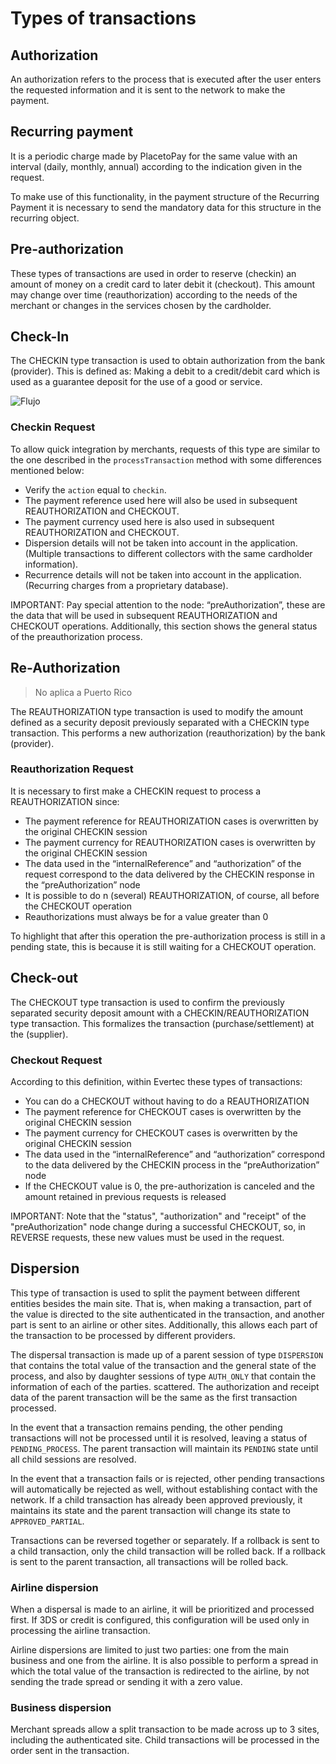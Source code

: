 # Types of transactions

## Authorization
An authorization refers to the process that is executed after the user enters the requested information and it is sent to the network to make the payment.

## Recurring payment
It is a periodic charge made by PlacetoPay for the same value with an interval (daily, monthly, annual) according to the indication given in the request.

To make use of this functionality, in the payment structure of the Recurring Payment it is necessary to send the mandatory data for this structure in the recurring object.

## Pre-authorization
These types of transactions are used in order to reserve (checkin) an amount of money on a credit card to later debit it (checkout). This amount may change over time (reauthorization) according to the needs of the merchant or changes in the services chosen by the cardholder.

## Check-In
The CHECKIN type transaction is used to obtain authorization from the bank (provider). This is defined as: Making a debit to a credit/debit card which is used as a guarantee deposit for the use of a good or service.

![Flujo](/GatewayFlow.png)

### Checkin Request

To allow quick integration by merchants, requests of this type are similar to the one described in the `processTransaction` method with some differences mentioned below:

- Verify the `action` equal to `checkin`.
- The payment reference used here will also be used in subsequent REAUTHORIZATION and CHECKOUT.
- The payment currency used here is also used in subsequent REAUTHORIZATION and CHECKOUT.
- Dispersion details will not be taken into account in the application. (Multiple transactions to different collectors with the same cardholder information).
- Recurrence details will not be taken into account in the application. (Recurring charges from a proprietary database).

IMPORTANT: Pay special attention to the node: “preAuthorization”, these are the data that will be used in subsequent REAUTHORIZATION and CHECKOUT operations. Additionally, this section shows the general status of the preauthorization process.

## Re-Authorization

> No aplica a Puerto Rico

The REAUTHORIZATION type transaction is used to modify the amount defined as a security deposit previously separated with a CHECKIN type transaction. This performs a new authorization (reauthorization) by the bank (provider).

### Reauthorization Request

It is necessary to first make a CHECKIN request to process a REAUTHORIZATION since:

- The payment reference for REAUTHORIZATION cases is overwritten by the original CHECKIN session
- The payment currency for REAUTHORIZATION cases is overwritten by the original CHECKIN session
- The data used in the “internalReference” and “authorization” of the request correspond to the data delivered by the CHECKIN response in the “preAuthorization” node
- It is possible to do n (several) REAUTHORIZATION, of course, all before the CHECKOUT operation
- Reauthorizations must always be for a value greater than 0

To highlight that after this operation the pre-authorization process is still in a pending state, this is because it is still waiting for a CHECKOUT operation.

## Check-out

The CHECKOUT type transaction is used to confirm the previously separated security deposit amount with a CHECKIN/REAUTHORIZATION type transaction. This formalizes the transaction (purchase/settlement) at the (supplier).

### Checkout Request

According to this definition, within Evertec these types of transactions:

- You can do a CHECKOUT without having to do a REAUTHORIZATION
- The payment reference for CHECKOUT cases is overwritten by the original CHECKIN session
- The payment currency for CHECKOUT cases is overwritten by the original CHECKIN session
- The data used in the “internalReference” and “authorization” correspond to the data delivered by the CHECKIN process in the “preAuthorization” node
- If the CHECKOUT value is 0, the pre-authorization is canceled and the amount retained in previous requests is released

IMPORTANT: Note that the "status", "authorization" and "receipt" of the "preAuthorization" node change during a successful CHECKOUT, so, in REVERSE requests, these new values ​​must be used in the request.

## Dispersion

This type of transaction is used to split the payment between different entities besides the main site. That is, when making a transaction, part of the value is directed to the site authenticated in the transaction, and another part is sent to an airline or other sites. Additionally, this allows each part of the transaction to be processed by different providers.

The dispersal transaction is made up of a parent session of type `DISPERSION` that contains the total value of the transaction and the general state of the process, and also by daughter sessions of type `AUTH_ONLY` that contain the information of each of the parties. scattered. The authorization and receipt data of the parent transaction will be the same as the first transaction processed.

In the event that a transaction remains pending, the other pending transactions will not be processed until it is resolved, leaving a status of `PENDING_PROCESS`. The parent transaction will maintain its `PENDING` state until all child sessions are resolved.

In the event that a transaction fails or is rejected, other pending transactions will automatically be rejected as well, without establishing contact with the network. If a child transaction has already been approved previously, it maintains its state and the parent transaction will change its state to `APPROVED_PARTIAL`.

Transactions can be reversed together or separately. If a rollback is sent to a child transaction, only the child transaction will be rolled back. If a rollback is sent to the parent transaction, all transactions will be rolled back.

### Airline dispersion

When a dispersal is made to an airline, it will be prioritized and processed first. If 3DS or credit is configured, this configuration will be used only in processing the airline transaction.

Airline dispersions are limited to just two parties: one from the main business and one from the airline. It is also possible to perform a spread in which the total value of the transaction is redirected to the airline, by not sending the trade spread or sending it with a zero value.

### Business dispersion

Merchant spreads allow a split transaction to be made across up to 3 sites, including the authenticated site. Child transactions will be processed in the order sent in the transaction. 